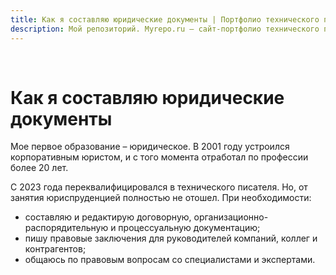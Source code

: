 ```yaml
---
title: Как я составляю юридические документы | Портфолио технического писателя
description: Мой репозиторий. Myrepo.ru – сайт-портфолио технического писателя
---
```


<br />

# Как я составляю юридические документы

Мое первое образование – юридическое. В 2001 году устроился корпоративным юристом, и с того момента отработал по профессии более 20 лет.

С 2023 года переквалифицировался в технического писателя. Но, от занятия юриспруденцией полностью не отошел. При необходимости: 

- составляю и редактирую договорную, организационно-распорядительную и процессуальную документацию;
- пишу правовые заключения для руководителей компаний, коллег и контрагентов;
- общаюсь по правовым вопросам со специалистами и экспертами.
